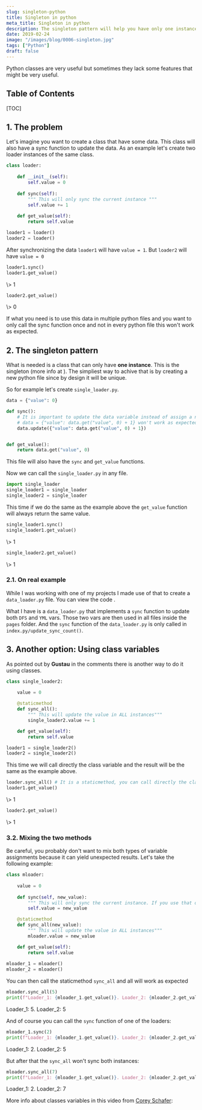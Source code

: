 ```yaml
---
slug: singleton-python
title: Singleton in python
meta_title: Singleton in python
description: The singleton pattern will help you have only one instance and allow you to call only one sync function.
date: 2019-02-24
image: "/images/blog/0006-singleton.jpg"
tags: ["Python"]
draft: false
---
```


Python classes are very useful but sometimes they lack some features that might be very useful.

## Table of Contents

[TOC]

## 1. The problem
Let's imagine you want to create a class that have some data. This class will also have a sync function to update the data. As an example let's create two loader instances of the same class.

```python
class loader:
  
    def __init__(self):
        self.value = 0
      
    def sync(self):
        """ This will only sync the current instance """
        self.value += 1
      
    def get_value(self):
        return self.value

loader1 = loader()
loader2 = loader()
```

After synchronizing the data `loader1` will have `value = 1`. But `loader2` will have `value = 0`

```python
loader1.sync()
loader1.get_value()
```
<TerminalOutput className="mb-6">
  \> 1
</TerminalOutput>

```python
loader2.get_value()
```
<TerminalOutput>
  \> 0
</TerminalOutput>

If what you need is to use this data in multiple python files and you want to only call the sync function once and not in every python file this won't work as expected.

## 2. The singleton pattern
What is needed is a class that can only have **one instance**. This is the singleton (more info at <FancyLink linkText="Python3 patterns and idioms" url="https://python-3-patterns-idioms-test.readthedocs.io/en/latest/Singleton.html" company="readthedocs"/>). The simpliest way to achive that is by creating a new python file since by design it will be unique.

So for example let's create `single_loader.py`.

```python
data = {"value": 0}

def sync():
    # It is important to update the data variable instead of assign a new value
    # data = {"value": data.get("value", 0) + 1} won't work as expected
    data.update({"value": data.get("value", 0) + 1})


def get_value():
    return data.get("value", 0)

```

This file will also have the `sync` and `get_value` functions.

Now we can call the `single_loader.py` in any file.

```python
import single_loader
single_loader1 = single_loader
single_loader2 = single_loader
```

This time if we do the same as the example above the `get_value` function will always return the same value.

```python
single_loader1.sync()
single_loader1.get_value()
```
<TerminalOutput className="mb-6">
  \> 1
</TerminalOutput>

```python
single_loader2.get_value()
```
<TerminalOutput>
  \> 1
</TerminalOutput>

### 2.1. On real example

While I was working with one of my <FancyLink linkText="Dash" url="https://plot.ly/products/dash/" company="plotly"/> projects I made use of that to create a `data_loader.py` file. You can view the code <FancyLink linkText="Expensor personal" url="https://github.com/villoro/expensor_personal/tree/4.3.3/src" dark="true"/>.

What I have is a `data_loader.py` that implements a `sync` function to update both `DFS` and `YML` vars. Those two vars are then used in all files inside the `pages` folder. And the `sync` function of the `data_loader.py` is only called in `index.py/update_sync_count()`.

## 3. Another option: Using class variables
As pointed out by **Gustau** in the comments there is another way to do it using classes.

```python
class single_loader2:
    
    value = 0

    @staticmethod
    def sync_all():
        """ This will update the value in ALL instances"""
        single_loader2.value += 1

    def get_value(self):
        return self.value

loader1 = single_loader2()
loader2 = single_loader2()
```

This time we will call directly the class variable and the result will be the same as the example above.

```python
loader.sync_all() # It is a staticmethod, you can call directly the class function
loader1.get_value()
```
<TerminalOutput className="mb-6">
  \> 1
</TerminalOutput>

```python
loader2.get_value()
```
<TerminalOutput>
  \> 1
</TerminalOutput>

### 3.2. Mixing the two methods

Be careful, you probably don't want to mix both types of variable assignments because it can yield unexpected results. Let's take the following example:

```python
class mloader:
    
    value = 0
    
    def sync(self, new_value):
        """ This will only sync the current instance. If you use that one time the sync all won't work"""
        self.value = new_value

    @staticmethod
    def sync_all(new_value):
        """ This will update the value in ALL instances"""
        mloader.value = new_value

    def get_value(self):
        return self.value
    
mloader_1 = mloader()
mloader_2 = mloader()
```

You can then call the staticmethod `sync_all` and all will work as expected

```python
mloader.sync_all(5)
print(f"Loader_1: {mloader_1.get_value()}. Loader_2: {mloader_2.get_value()}")
```
<TerminalOutput>
  Loader_1: 5. Loader_2: 5
</TerminalOutput>

And of course you can call the `sync` function of one of the loaders:

```python
mloader_1.sync(2)
print(f"Loader_1: {mloader_1.get_value()}. Loader_2: {mloader_2.get_value()}")
```
<TerminalOutput>
  Loader_1: 2. Loader_2: 5
</TerminalOutput>

But after that the `sync_all` won't sync both instances:

```python
mloader.sync_all(7)
print(f"Loader_1: {mloader_1.get_value()}. Loader_2: {mloader_2.get_value()}")
```
<TerminalOutput>
  Loader_1: 2. Loader_2: 7
</TerminalOutput>

More info about classes variables in this video from [Corey Schafer](https://www.youtube.com/channel/UCCezIgC97PvUuR4_gbFUs5g):

<Youtube client:load id="BJ-VvGyQxho" title="Python OOP Tutorial 2: Class Variables" />
